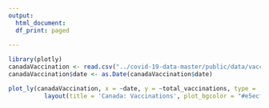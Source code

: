 ---
output:
  html_document:
  df_print: paged
  
---
<style type="text/css">
.main-container {
  max-width: 90%;
  margin-left: auto;
  margin-right: auto;
}
</style>

```{r echo=FALSE, message=FALSE, warning=FALSE, out.width="100%"}

library(plotly)
canadaVaccination <- read.csv("../covid-19-data-master/public/data/vaccinations/country_data/Canada.csv")
canadaVaccination$date <- as.Date(canadaVaccination$date)

plot_ly(canadaVaccination, x = ~date, y = ~total_vaccinations, type = 'scatter', mode = 'lines', name = 'Total Doses')%>%
          layout(title = 'Canada: Vaccinations', plot_bgcolor = "#e5ecf6", yaxis = list(title = 'Total Vaccinations'), xaxis = list(title = 'Date'))%>% add_trace(y = ~people_vaccinated, name = 'People Vaccinated \n(1st or 2nd Dose)', mode = 'lines')%>% add_trace(y = ~people_fully_vaccinated, name = 'People Fully Vaccinated \n(1st and 2nd Dose)', mode = 'lines') 
```